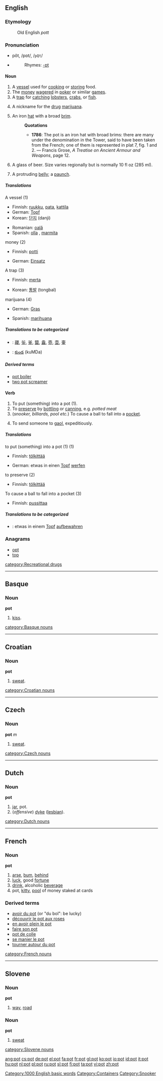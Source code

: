 ==English==

===Etymology===
:Old English ''pott''

===Pronunciation===
*pŏt, /pɒt/, /<tt>pQt</tt>/
*{{audio|en-us-pot.ogg|Audio (US)}}
*:Rhymes: [[Rhymes:English:-ɒt|-ɒt]]

====Noun====
{{en-noun}}

# A [[vessel]] used for [[cook]]ing or [[store|storing]] food.
# The [[money]] [[wager]]ed in [[poker]] or similar [[game]]s.
# A [[trap]] for [[catch]]ing [[lobster]]s, [[crab]]s, or [[fish]].
# {{cattag|slang|uncountable}} A nickname for the [[drug]] [[marijuana]].
# {{archaic}} An iron [[hat]] with a broad [[brim]].
#:'''Quotations'''
#:*'''1786''':  The pot is an iron hat with broad brims: there are many under the denomination in the Tower, said to have been taken from the French; one of them is represented in plat 7, fig. 1 and 2. &mdash; Francis Grose, ''A Treatise on Ancient Armour and Weapons'', page 12.
# {{AU}} A glass of beer. Size varies regionally but is normally 10 fl oz (285 ml).
# {{slang}} A protruding [[belly]]; a [[paunch]].

=====Translations=====
;A vessel (1)
{{top}}
*Finnish: [[ruukku]], [[pata]], [[kattila]]
*German: [[Topf]]
*Korean: [[단지]] (danji)
{{mid}}
*Romanian: [[oală]] {{f}}
*Spanish: [[olla]] {{f}}, [[marmita]] {{f}}
{{bottom}}

;money (2)
{{top}}
*Finnish: [[potti]]
{{mid}}
*German: [[Einsatz]]
{{bottom}}

;A trap (3)
{{top}}
*Finnish: [[merta]]
{{mid}}
*Korean: [[통발]] (tongbal)
{{bottom}}

;marijuana (4)
{{top}}
*German: [[Gras]]
{{mid}}
*Spanish: [[marihuana]] {{f}}
{{bottom}}

=====Translations to be categorized=====
{{checktrans}}
{{top}}
*{{ttbc|CJKV Characters}}: [[鬷]], [[釡]], [[釜]], [[盬]], [[盎]], [[壺]], [[壶]], [[壷]]
{{mid}}
*{{ttbc|Telugu}}: [[కుండ]] (kuMDa)
{{bottom}}

=====Derived terms=====
*[[pot boiler]]
*[[two pot screamer]]

====Verb====
{{en-verb|pots|potting|potted|potted}}

# To put (something) into a pot (1).
# To [[preserve]] by [[bottle|bottling]] or [[can]]ning, e.g. ''potted meat''
# (''snooker, billiards, pool etc.'') To cause a ball to fall into a [[pocket]].
# {{UK}} To send someone to [[gaol]], expeditiously.

=====Translations=====
;to put (something) into a pot (1) (1)
{{top}}
*Finnish: [[tölkittää]]
{{mid}}
*German: etwas in einen [[Topf]] [[werfen]]
{{bottom}}

;to preserve (2)
{{top}}
*Finnish: [[tölkittää]]
{{mid}}
{{bottom}}

;To cause a ball to fall into a pocket (3)
{{top}}
*Finnish: [[pussittaa]]
{{mid}}
{{bottom}}

=====Translations to be categorized=====
{{checktrans}}
{{top}}
*{{ttbc|German}}: etwas in einem [[Topf]] [[aufbewahren]]
{{mid}}
{{bottom}}

===Anagrams===
*[[opt]]
*[[top]]

[[category:Recreational drugs]]
[[Category:1000 English basic words]]
[[Category:Containers]]
[[Category:Snooker]]

----

==Basque==
===Noun===
'''pot'''

# [[kiss]].

[[category:Basque nouns]]

----

==Croatian==
===Noun===
'''pot''' {{m}}

#[[sweat]].

[[category:Croatian nouns]]

----

==Czech==
===Noun===
'''pot''' ''m''

#[[sweat]].

[[category:Czech nouns]]

----

==Dutch==
===Noun===
'''pot''' {{m}}

# [[jar]], pot.
# (''offensive'') [[dyke]] ([[lesbian]]).

[[category:Dutch nouns]]

----

==French==
===Noun===
'''pot''' {{m}}

# [[arse]], [[bum]], [[behind]]
# [[luck]], good [[fortune]]
# [[drink]], alcoholic [[beverage]]
# pot, [[kitty]], [[pool]] of money staked at cards

===Derived terms===
*[[avoir du pot]] (or "du bol": be lucky)
*[[découvrir le pot aux roses]]
*[[en avoir plein le pot]]
*[[faire son pot]]
*[[pot de colle]]
*[[se manier le pot]]
*[[tourner autour du pot]]

[[category:French nouns]]

----

==Slovene==
===Noun===
'''pot''' {{mf}}

# [[way]], [[road]]

===Noun===
'''pot''' {{m}}

# [[sweat]]

[[category:Slovene nouns]]

[[ang:pot]]
[[cs:pot]]
[[de:pot]]
[[el:pot]]
[[fa:pot]]
[[fr:pot]]
[[gl:pot]]
[[ko:pot]]
[[io:pot]]
[[id:pot]]
[[it:pot]]
[[hu:pot]]
[[nl:pot]]
[[pl:pot]]
[[ru:pot]]
[[sl:pot]]
[[fi:pot]]
[[ta:pot]]
[[vi:pot]]
[[zh:pot]]